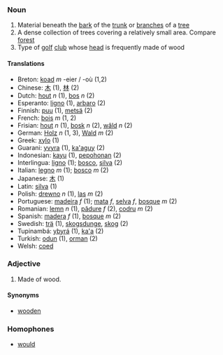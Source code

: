 ===Noun===
#Material beneath the [[bark]] of the [[trunk]] or [[branches]] of a [[tree]]
#A dense collection of trees covering a relatively small area.  Compare [[forest]]
#Type of [[golf]] [[club]] whose [[head]] is frequently made of wood

====Translations====
*Breton: [[koad]] ''m'' -eier / -où (1,2)
*Chinese: [[木]] (1), [[林]] (2)
*Dutch: [[hout]] ''n'' (1), [[bos]] ''n'' (2)
*Esperanto: [[ligno]] (1), [[arbaro]] (2)
*Finnish: [[puu]] (1), [[metsä]] (2)
*French: [[bois]] ''m'' (1, 2)
*Frisian: [[hout]] ''n'' (1), [[bosk]] ''n'' (2), [[wâld]] ''n'' (2)
*German: [[Holz]] ''n'' (1, 3), [[Wald]] ''m'' (2)
*Greek: [[xylo]] (1)
*Guarani: [[yvyra]] (1), [[ka'aguy]] (2)
*Indonesian: [[kayu]] (1), [[pohon|pepohonan]] (2)
*Interlingua: [[ligno]] (1); [[bosco]], [[silva]] (2)
*Italian: [[legno]] ''m'' (1); [[bosco]] ''m'' (2)
*Japanese: [[木]] (1)
*Latin: [[silva]] (1)
*Polish: [[drewno]] ''n'' (1), [[las]] ''m'' (2)
*Portuguese: [[madeira]] ''f'' (1); [[mata]] ''f'', [[selva]] ''f'', [[bosque]] ''m'' (2)
*Romanian: [[lemn]] ''n'' (1), [[pădure]] ''f'' (2), [[codru]] ''m'' (2)
*Spanish: [[madera]] ''f'' (1), [[bosque]] ''m'' (2)
*Swedish: [[trä]] (1), [[skogsdunge]], [[skog]] (2)
*Tupinambá: [[ybyrá]] (1), [[ka'a]] (2)
*Turkish: [[odun]] (1), [[orman]] (2)
*Welsh: [[coed]]

===Adjective===

#Made of wood.

====Synonyms====
*[[wooden]]

===Homophones===
*[[would]]